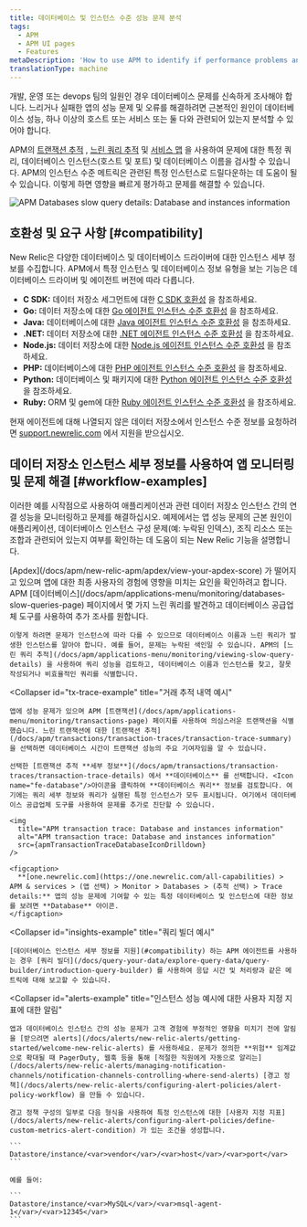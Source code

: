 ```yaml
---
title: 데이터베이스 및 인스턴스 수준 성능 문제 분석
tags:
  - APM
  - APM UI pages
  - Features
metaDescription: 'How to use APM to identify if performance problems and errors are due to database performance, one or more hosts/instances or services, or both.'
translationType: machine
---
```




개발, 운영 또는 devops 팀의 일원인 경우 데이터베이스 문제를 신속하게 조사해야 합니다. 느리거나 실패한 앱의 성능 문제 및 오류를 해결하려면 근본적인 원인이 데이터베이스 성능, 하나 이상의 호스트 또는 서비스 또는 둘 다와 관련되어 있는지 분석할 수 있어야 합니다.

APM의 [트랜잭션 추적](/docs/apm/transactions/transaction-traces/transaction-traces) , [느린 쿼리 추적](/docs/apm/applications-menu/monitoring/viewing-slow-query-details) 및 [서비스 맵](/docs/data-analysis/service-maps/get-started/service-maps-visualize-monitor-apps-entire-architecture) 을 사용하여 문제에 대한 특정 쿼리, 데이터베이스 인스턴스(호스트 및 포트) 및 데이터베이스 이름을 검사할 수 있습니다. APM의 인스턴스 수준 메트릭은 관련된 특정 인스턴스로 드릴다운하는 데 도움이 될 수 있습니다. 이렇게 하면 영향을 빠르게 평가하고 문제를 해결할 수 있습니다.

<img
  title="APM Databases slow query details: Database and instances information"
  alt="APM Databases slow query details: Database and instances information"
  src={apmDatabaseOverview}
/>

## 호환성 및 요구 사항 [#compatibility]

New Relic은 다양한 데이터베이스 및 데이터베이스 드라이버에 대한 인스턴스 세부 정보를 수집합니다. APM에서 특정 인스턴스 및 데이터베이스 정보 유형을 보는 기능은 데이터베이스 드라이버 및 에이전트 버전에 따라 다릅니다.

* **C SDK:** 데이터 저장소 세그먼트에 대한 [C SDK 호환성](/docs/agents/c-sdk/instrumentation/instrument-your-app-c-sdk#datastore-segments) 을 참조하세요.
* **Go:** 데이터 저장소에 대한 [Go 에이전트 인스턴스 수준 호환성](/docs/agents/go-agent/get-started/go-agent-compatibility-requirements#datastores) 을 참조하세요.
* **Java:** 데이터베이스에 대한 [Java 에이전트 인스턴스 수준 호환성](/docs/agents/java-agent/getting-started/compatibility-requirements-java-agent#instance-level-db) 을 참조하세요.
* **.NET:** 데이터 저장소에 대한 [.NET 에이전트 인스턴스 수준 호환성](/docs/agents/net-agent/getting-started/compatibility-requirements-net-agent#instance-details) 을 참조하세요.
* **Node.js:** 데이터 저장소에 대한 [Node.js 에이전트 인스턴스 수준 호환성](/docs/agents/nodejs-agent/getting-started/compatibility-requirements-nodejs-agent#instance-details) 을 참조하세요.
* **PHP:** 데이터베이스에 대한 [PHP 에이전트 인스턴스 수준 호환성](/docs/agents/php-agent/getting-started/php-agent-compatibility-requirements#instance-details) 을 참조하세요.
* **Python:** 데이터베이스 및 패키지에 대한 [Python 에이전트 인스턴스 수준 호환성](/docs/agents/python-agent/getting-started/instrumented-python-packages#instance-details) 을 참조하세요.
* **Ruby:** ORM 및 gem에 대한 [Ruby 에이전트 인스턴스 수준 호환성](/docs/agents/ruby-agent/getting-started/ruby-agent-requirements-supported-frameworks#instance_details) 을 참조하세요.

현재 에이전트에 대해 나열되지 않은 데이터 저장소에서 인스턴스 수준 정보를 요청하려면 [support.newrelic.com](https://support.newrelic.com) 에서 지원을 받으십시오.

## 데이터 저장소 인스턴스 세부 정보를 사용하여 앱 모니터링 및 문제 해결 [#workflow-examples]

이러한 예를 시작점으로 사용하여 애플리케이션과 관련 데이터 저장소 인스턴스 간의 연결 성능을 모니터링하고 문제를 해결하십시오. 예제에서는 앱 성능 문제의 근본 원인이 애플리케이션, 데이터베이스 인스턴스 구성 문제(예: 누락된 인덱스), 조직 리소스 또는 조합과 관련되어 있는지 여부를 확인하는 데 도움이 되는 New Relic 기능을 설명합니다.

<CollapserGroup>
  <Collapser
    id="slow-sql-example"
    title="느린 쿼리 추적 세부정보 예시"
  >
    [Apdex](/docs/apm/new-relic-apm/apdex/view-your-apdex-score) 가 떨어지고 있으며 앱에 대한 최종 사용자의 경험에 영향을 미치는 요인을 확인하려고 합니다. APM [데이터베이스](/docs/apm/applications-menu/monitoring/databases-slow-queries-page) 페이지에서 몇 가지 느린 쿼리를 발견하고 데이터베이스 공급업체 도구를 사용하여 추가 조사를 원합니다.

    이렇게 하려면 문제가 인스턴스에 따라 다를 수 있으므로 데이터베이스 이름과 느린 쿼리가 발생한 인스턴스를 알아야 합니다. 예를 들어, 문제는 누락된 색인일 수 있습니다. APM의 [느린 쿼리 추적](/docs/apm/applications-menu/monitoring/viewing-slow-query-details) 을 사용하여 쿼리 성능을 검토하고, 데이터베이스 이름과 인스턴스를 찾고, 잘못 작성되거나 비효율적인 쿼리를 식별합니다.
  </Collapser>

  <Collapser
    id="tx-trace-example"
    title="거래 추적 내역 예시"
  >
    앱에 성능 문제가 있으며 APM [트랜잭션](/docs/apm/applications-menu/monitoring/transactions-page) 페이지를 사용하여 의심스러운 트랜잭션을 식별했습니다. 느린 트랜잭션에 대한 [트랜잭션 추적](/docs/apm/transactions/transaction-traces/transaction-trace-summary) 을 선택하면 데이터베이스 시간이 트랜잭션 성능의 주요 기여자임을 알 수 있습니다.

    선택한 [트랜잭션 추적 **세부 정보**](/docs/apm/transactions/transaction-traces/transaction-trace-details) 에서 **데이터베이스** 를 선택합니다. <Icon name="fe-database"/>아이콘을 클릭하여 **데이터베이스 쿼리** 정보를 검토합니다. 여기에는 쿼리 세부 정보와 쿼리가 실행된 특정 인스턴스가 모두 표시됩니다. 여기에서 데이터베이스 공급업체 도구를 사용하여 문제를 추가로 진단할 수 있습니다.

    <img
      title="APM transaction trace: Database and instances information"
      alt="APM transaction trace: Database and instances information"
      src={apmTransactionTraceDatabaseIconDrilldown}
    />

    <figcaption>
      **[one.newrelic.com](https://one.newrelic.com/all-capabilities) > APM & services > (앱 선택) > Monitor > Databases > (추적 선택) > Trace details:** 앱의 성능 문제에 기여할 수 있는 특정 데이터베이스 및 인스턴스에 대한 정보를 보려면 **Database** 아이콘.
    </figcaption>
  </Collapser>

  <Collapser
    id="insights-example"
    title="쿼리 빌더 예시"
  >
    [데이터베이스 인스턴스 세부 정보를 지원](#compatibility) 하는 APM 에이전트를 사용하는 경우 [쿼리 빌더](/docs/query-your-data/explore-query-data/query-builder/introduction-query-builder) 를 사용하여 응답 시간 및 처리량과 같은 메트릭에 대해 보고할 수 있습니다.
  </Collapser>

  <Collapser
    id="alerts-example"
    title="인스턴스 성능 예시에 대한 사용자 지정 지표에 대한 알림"
  >
    앱과 데이터베이스 인스턴스 간의 성능 문제가 고객 경험에 부정적인 영향을 미치기 전에 알림을 [받으려면 alerts](/docs/alerts/new-relic-alerts/getting-started/welcome-new-relic-alerts) 를 사용하세요. 문제가 정의한 **위험** 임계값으로 확대될 때 PagerDuty, 웹훅 등을 통해 [적절한 직원에게 자동으로 알리는](/docs/alerts/new-relic-alerts/managing-notification-channels/notification-channels-controlling-where-send-alerts) [경고 정책](/docs/alerts/new-relic-alerts/configuring-alert-policies/alert-policy-workflow) 을 만들 수 있습니다.

    경고 정책 구성의 일부로 다음 형식을 사용하여 특정 인스턴스에 대한 [사용자 지정 지표](/docs/alerts/new-relic-alerts/configuring-alert-policies/define-custom-metrics-alert-condition) 가 있는 조건을 생성합니다.

    ```
    Datastore/instance/<var>vendor</var>/<var>host</var>/<var>port</var>
    ```

    예를 들어:

    ```
    Datastore/instance/<var>MySQL</var>/<var>msql-agent-1</var>/<var>12345</var>
    ```
  </Collapser>
</CollapserGroup>
